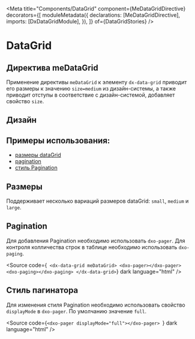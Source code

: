 
<Meta
  title="Components/DataGrid"
  component={MeDataGridDirective}
  decorators={[
    moduleMetadata({
      declarations: [MeDataGridDirective],
      imports: [DxDataGridModule],
    }),
  ]}
  of={DataGridStories}
/>

# DataGrid

## Директива meDataGrid

Применение директивы `meDataGrid` к элементу `dx-data-grid` приводит его размеры к значению `size=medium` из дизайн-системы, а также приводит отступы в соответствие с дизайн-системой, добавляет свойство `size`.

<Story name="Default" of={DataGridStories.DataGrid} />
<Controls of={DataGridStories.DataGrid} />
<Source of={DataGridStories.DataGrid} dark />

## Дизайн

<Figma
  height="50%"
  collapsable
  defaultCollapsed
  url="https://www.figma.com/design/S2KXryEyWLA9cplaicYrVn/Components?node-id=568-31799&t=AcVCK3Dt91yWxh5R-0"
/>

## Примеры использования:

- [размеры dataGrid](#размеры)
- [pagination](#pagination)
- [стиль Pagination](#стиль-пагинатора)

## Размеры

Поддерживает несколько вариаций размеров dataGrid: `small`, `medium` и `large`.

<Source of={DataGridStories.DataGrid} dark />

## Pagination

Для добавления Pagination необходимо использовать `dxo-pager`.
Для контроля колличества строк в таблице необходимо использовать `dxo-paging`.

<Source
  code={`
<dx-data-grid meDataGrid>
	<dxo-pager></dxo-pager>
	<dxo-paging></dxo-paging>
</dx-data-grid>`}
  dark
  language="html"
/>

## Стиль пагинатора

Для изменения стиля Pagination необходимо использовать свойство `displayMode` в `dxo-pager`. По умолчанию значение `full`.

<Source
  code={`<dxo-pager displayMode="full"></dxo-pager>
`}
  dark
  language="html"
/>
